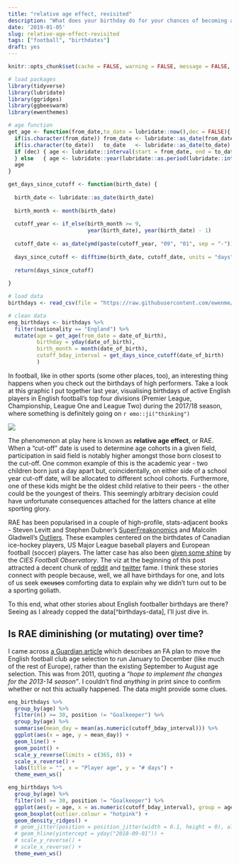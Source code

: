 ```yaml
---
title: "relative age effect, revisited"
description: "What does your birthday do for your chances of becoming an elite footballer?"
date: '2019-01-05'
slug: relative-age-effect-revisited
tags: ["football", "birthdates"]
draft: yes
---
```


```r
knitr::opts_chunk$set(cache = FALSE, warning = FALSE, message = FALSE, echo = FALSE, out.width = '75%', fig.align='center')

# load packages
library(tidyverse)
library(lubridate)
library(ggridges)
library(ggbeeswarm)
library(ewenthemes)

# age function
get_age <- function(from_date,to_date = lubridate::now(),dec = FALSE){
  if(is.character(from_date)) from_date <- lubridate::as_date(from_date)
  if(is.character(to_date))   to_date   <- lubridate::as_date(to_date)
  if (dec) { age <- lubridate::interval(start = from_date, end = to_date)/(lubridate::days(365)+lubridate::hours(6))
  } else   { age <- lubridate::year(lubridate::as.period(lubridate::interval(start = from_date, end = to_date)))}
  age
}

get_days_since_cutoff <- function(birth_date) {
  
  birth_date <- lubridate::as_date(birth_date)
  
  birth_month <- month(birth_date)
  
  cutoff_year <- if_else(birth_month >= 9,
                         year(birth_date), year(birth_date) - 1)
  
  cutoff_date <- as_date(ymd(paste(cutoff_year, "09", "01", sep = "-")))
  
  days_since_cutoff <- difftime(birth_date, cutoff_date, units = "days")
  
  return(days_since_cutoff)
  
}

# load data
birthdays <- read_csv(file = "https://raw.githubusercontent.com/ewenme/football-squads/master/data/1819_squads.csv")

# clean data
eng_birthdays <- birthdays %>% 
  filter(nationality == "England") %>% 
  mutate(age = get_age(from_date = date_of_birth),
         birthday = yday(date_of_birth),
         birth_month = month(date_of_birth),
         cutoff_bday_interval = get_days_since_cutoff(date_of_birth)
         )
```
 
In football, like in other sports (some other places, too), an interesting thing happens when you check out the birthdays of high performers. Take a look at this graphic I put together last year, visualising birthdays of active English players in English football's top four divisions (Premier League, Championship, League One and League Two) during the 2017/18 season, where something is definitely going on `r emo::ji("thinking")`

![](https://raw.githubusercontent.com/ewenme/football-squads/master/figures/english_age_effect.png)

The phenomenon at play here is known as **relative age effect**, or RAE. When a "cut-off" date is used to determine age cohorts in a given field, participation in said field is notably higher amongst those born closest to the cut-off. One common example of this is the academic year - two children born just a day apart but, coincidentally, on either side of a school year cut-off date, will be allocated to different school cohorts. Furthermore, one of these kids might be the oldest child relative to their peers - the other could be the youngest of theirs. This seemingly arbitrary decision could have unfortunate consequences attached for the latters chance at elite sporting glory.

RAE has been popularised in a couple of high-profile, stats-adjacent books - Steven Levitt and Stephen Dubner's [SuperFreakonomics](https://en.wikipedia.org/wiki/SuperFreakonomics) and Malcolm Gladwell's [Outliers](https://en.wikipedia.org/wiki/Outliers_(book)). These examples centered on the birthdates of Canadian ice-hockey players, US Major League baseball players and European football (soccer) players. The latter case has also been [given some shine](http://www.football-observatory.com/IMG/pdf/mr10_eng.pdf) by the *CIES Football Observatory*. The viz at the beginning of this post attracted a decent chunk of [reddit](https://www.reddit.com/r/dataisbeautiful/comments/83ejdw/relative_age_effect_in_english_footballers_your/) and [twitter](https://twitter.com/ewen_/status/972426014738518016) fame. I think these stories connect with people because, well, we all have birthdays for one, and lots of us seek ~~excuses~~ comforting data to explain why we didn't turn out to be a sporting goliath.

To this end, what other stories about English footballer birthdays are there? Seeing as I already copped the data[^birthdays-data], I'll just dive in.

## Is RAE diminishing (or mutating) over time?

I came across [a Guardian article](https://www.theguardian.com/football/2011/jun/19/fa-plans-age-group-football) which describes an FA plan to move the English football club age selection to run January to December (like much of the rest of Europe), rather than the existing September to August age selection. This was from 2011, quoting a *"hope to implement the changes for the 2013-14 season"*. I couldn't find *anything* in print since to confirm whether or not this actually happened. The data might provide some clues.


```r
eng_birthdays %>% 
  group_by(age) %>% 
  filter(n() >= 30, position != "Goalkeeper") %>% 
  group_by(age) %>% 
  summarise(mean_day = mean(as.numeric(cutoff_bday_interval))) %>% 
  ggplot(aes(x = age, y = mean_day)) +
  geom_line() +
  geom_point() +
  scale_y_reverse(limits = c(365, 0)) +
  scale_x_reverse() +
  labs(title = "", x = "Player age", y = "# days") +
  theme_ewen_ws()
```

```r
eng_birthdays %>% 
  group_by(age) %>% 
  filter(n() >= 30, position != "Goalkeeper") %>% 
  ggplot(aes(y = age, x = as.numeric(cutoff_bday_interval), group = age)) +
  geom_boxplot(outlier.colour = "hotpink") +
  geom_density_ridges() +
  # geom_jitter(position = position_jitter(width = 0.1, height = 0), alpha = 1/4) +
  # geom_hline(yintercept = yday("2018-09-01")) +
  # scale_y_reverse() +
  # scale_x_reverse() +
  theme_ewen_ws()
```


